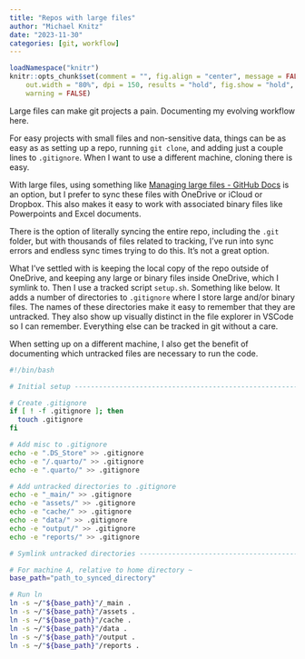 ```yaml
---
title: "Repos with large files"
author: "Michael Knitz"
date: "2023-11-30"
categories: [git, workflow]
---
```


```r
loadNamespace("knitr")
knitr::opts_chunk$set(comment = "", fig.align = "center", message = FALSE,
    out.width = "80%", dpi = 150, results = "hold", fig.show = "hold",
    warning = FALSE)
```

Large files can make git projects a pain. Documenting my evolving workflow here.

For easy projects with small files and non-sensitive data, things can be as easy as as setting up a repo, running `git clone`, and adding just a couple lines to `.gitignore`. When I want to use a different machine, cloning there is easy.

With large files, using something like [Managing large files - GitHub Docs](https://docs.github.com/en/repositories/working-with-files/managing-large-files) is an option, but I prefer to sync these files with OneDrive or iCloud or Dropbox. This also makes it easy to work with associated binary files like Powerpoints and Excel documents.

There is the option of literally syncing the entire repo, including the `.git` folder, but with thousands of files related to tracking, I've run into sync errors and endless sync times trying to do this. It's not a great option.

What I've settled with is keeping the local copy of the repo outside of OneDrive, and keeping any large or binary files inside OneDrive, which I symlink to. Then I use a tracked script `setup.sh`. Something like below. It adds a number of directories to `.gitignore` where I store large and/or binary files. The names of these directories make it easy to remember that they are untracked. They also show up visually distinct in the file explorer in VSCode so I can remember. Everything else can be tracked in git without a care.

When setting up on a different machine, I also get the benefit of documenting which untracked files are necessary to run the code.

``` sh
#!/bin/bash

# Initial setup ----------------------------------------------------------------

# Create .gitignore
if [ ! -f .gitignore ]; then
  touch .gitignore
fi

# Add misc to .gitignore
echo -e ".DS_Store" >> .gitignore
echo -e "/.quarto/" >> .gitignore
echo -e ".quarto/" >> .gitignore

# Add untracked directories to .gitignore
echo -e "_main/" >> .gitignore
echo -e "assets/" >> .gitignore
echo -e "cache/" >> .gitignore
echo -e "data/" >> .gitignore
echo -e "output/" >> .gitignore
echo -e "reports/" >> .gitignore

# Symlink untracked directories ------------------------------------------------

# For machine A, relative to home directory ~
base_path="path_to_synced_directory"

# Run ln
ln -s ~/"${base_path}"/_main .
ln -s ~/"${base_path}"/assets .
ln -s ~/"${base_path}"/cache .
ln -s ~/"${base_path}"/data .
ln -s ~/"${base_path}"/output .
ln -s ~/"${base_path}"/reports .
```